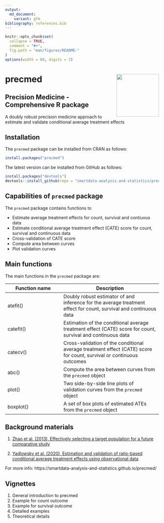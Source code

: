 ```yaml
---
output:
  md_document:
    variant: gfm
bibliography: references.bib
---
```



```r
knitr::opts_chunk$set(
  collapse = TRUE,
  comment = "#>",
  fig.path = "man/figures/README-"
)
options(width = 60, digits = 3)
```

# precmed <img src='https://fromdatatowisdom.com/images/precmed_sticker.jpg' align="right" height="139" />

## Precision Medicine - Comprehensive R package

A doubly robust precision medicine approach to estimate and validate conditional average treatment effects

## Installation

The `precmed` package can be installed from CRAN as follows:

``` r
install.packages("precmed")
```

The latest version can be installed from GitHub as follows:

``` r
install.packages("devtools")
devtools::install_github(repo = "smartdata-analysis-and-statistics/precmed")
```
## Capabilities of `precmed` package

The `precmed` package contains functions to

- Estimate average treatment effects for count, survival and contiuous data
- Estimate conditional average treatment effect (CATE) score for count, survival and continuous data
- Cross-validation of CATE score
- Compute area between curves
- Plot validation curves


## Main functions

The main functions in the `precmed` package are:

Function name      | Description
-------------------|---------------------------------
atefit()           | Doubly robust estimator of and inference for the average treatment effect for count, survival and continuous data
catefit()          | Estimation of the conditional average treatment effect (CATE) score for count, survival and continuous data
catecv()           | Cross-validation of the conditional average treatment effect (CATE) score for count, survival or continuous outcomes
abc()              | Compute the area between curves from the `precmed` object
plot()             | Two side-by-side line plots of validation curves from the `precmed` object
boxplot()          | A set of box plots of estimated ATEs from the `precmed` object

## Background materials

1. [Zhao et al. (2013), Effectively selecting a target population for a future comparative study](https://doi.org/10.1080/01621459.2013.770705)

2. [Yadlowsky et al. (2020), Estimation and validation of ratio-based conditional average treatment effects using observational data](https://doi.org/10.1080/01621459.2020.1772080)

For more info: https://smartdata-analysis-and-statistics.github.io/precmed/

## Vignettes


1. General introduction to precmed
2. Example for count outcome
3. Example for survival outcome
4. Detailed examples
5. Theoretical details
